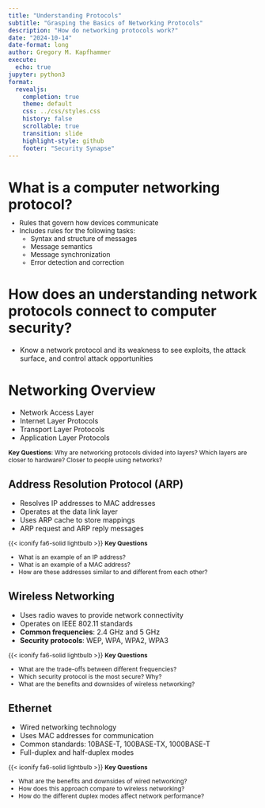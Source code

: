 ```yaml
---
title: "Understanding Protocols"
subtitle: "Grasping the Basics of Networking Protocols"
description: "How do networking protocols work?"
date: "2024-10-14"
date-format: long
author: Gregory M. Kapfhammer
execute:
  echo: true
jupyter: python3
format:
  revealjs:
    completion: true
    theme: default
    css: ../css/styles.css
    history: false
    scrollable: true
    transition: slide
    highlight-style: github
    footer: "Security Synapse"
---
```


# What is a computer networking protocol?

::: {.incremental style="margin-top: -0.5em; font-size: 0.95em;"}

- Rules that govern how devices communicate
- Includes rules for the following tasks:
    - Syntax and structure of messages
    - Message semantics
    - Message synchronization
    - Error detection and correction

:::

# How does an understanding network protocols connect to computer security?

::: incremental

- Know a network protocol and its weakness to see exploits, the attack surface,
and control attack opportunities

:::

# Networking Overview

::: incremental

- Network Access Layer
- Internet Layer Protocols
- Transport Layer Protocols
- Application Layer Protocols

:::

::: {.fragment .fade .boxed-content style="margin-top: 0.25em; font-size: 0.875em;"}

**Key Questions**: Why are networking protocols divided into layers? Which
layers are closer to hardware? Closer to people using networks?

:::

## Address Resolution Protocol (ARP)

::: incremental

- Resolves IP addresses to MAC addresses
- Operates at the data link layer
- Uses ARP cache to store mappings
- ARP request and ARP reply messages

:::

::: {.fragment .fade .boxed-content style="margin-top: 0.25em; font-size: 0.875em;"}

{{< iconify fa6-solid lightbulb >}} **Key Questions**

- What is an example of an IP address?
- What is an example of a MAC address?
- How are these addresses similar to and different from each other?

:::

## Wireless Networking

::: incremental

- Uses radio waves to provide network connectivity
- Operates on IEEE 802.11 standards
- **Common frequencies**: 2.4 GHz and 5 GHz
- **Security protocols**: WEP, WPA, WPA2, WPA3

:::

::: {.fragment .fade .boxed-content style="margin-top: 0.25em; font-size: 0.875em;"}

{{< iconify fa6-solid lightbulb >}} **Key Questions**

- What are the trade-offs between different frequencies?
- Which security protocol is the most secure? Why?
- What are the benefits and downsides of wireless networking?

:::

## Ethernet

::: incremental

- Wired networking technology
- Uses MAC addresses for communication
- Common standards: 10BASE-T, 100BASE-TX, 1000BASE-T
- Full-duplex and half-duplex modes

:::

::: {.fragment .fade .boxed-content style="margin-top: 0.25em; font-size: 0.875em;"}

{{< iconify fa6-solid lightbulb >}} **Key Questions**

- What are the benefits and downsides of wired networking?
- How does this approach compare to wireless networking?
- How do the different duplex modes affect network performance?

:::

